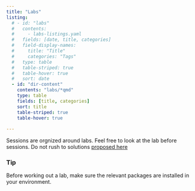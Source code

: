```yaml
---
title: "Labs"
listing:
  # - id: "labs"
  #   contents: 
  #     - labs-listings.yaml
  #   fields: [date, title, categories] 
  #   field-display-names: 
  #     title: "Title"
  #     categories: "Tags"
  #   type: table  
  #   table-striped: true
  #   table-hover: true
  #   sort: date
  - id: "dir-content"
    contents: "labs/*qmd"
    type: table
    fields: [title, categories]
    sort: title
    table-striped: true
    table-hover: true
  
---
```



::: {.callout-note}

Sessions are orgnized around labs. Feel free to look at the lab before sessions. Do not rush to solutions [proposed here](/labs-solutions-listings.html)

:::



::: {#dir-content}
:::


::: {.callout-tip}

### Tip 

Before working out a lab, make sure the relevant packages are installed in your environment. 

:::